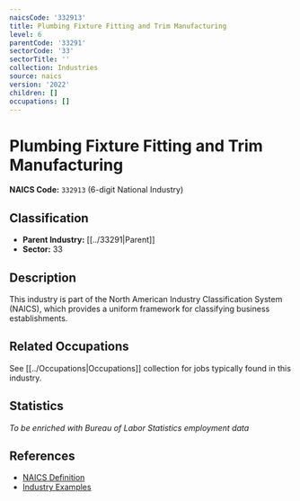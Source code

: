 ```yaml
---
naicsCode: '332913'
title: Plumbing Fixture Fitting and Trim Manufacturing
level: 6
parentCode: '33291'
sectorCode: '33'
sectorTitle: ''
collection: Industries
source: naics
version: '2022'
children: []
occupations: []
---
```

# Plumbing Fixture Fitting and Trim Manufacturing

**NAICS Code:** `332913` (6-digit National Industry)

## Classification

- **Parent Industry:** [[../33291|Parent]]
- **Sector:** 33

## Description

This industry is part of the North American Industry Classification System (NAICS), which provides a uniform framework for classifying business establishments.

## Related Occupations

See [[../Occupations|Occupations]] collection for jobs typically found in this industry.

## Statistics

*To be enriched with Bureau of Labor Statistics employment data*

## References

- [NAICS Definition](https://www.census.gov/naics/)
- [Industry Examples](https://www.census.gov/naics/2022NAICS/)
